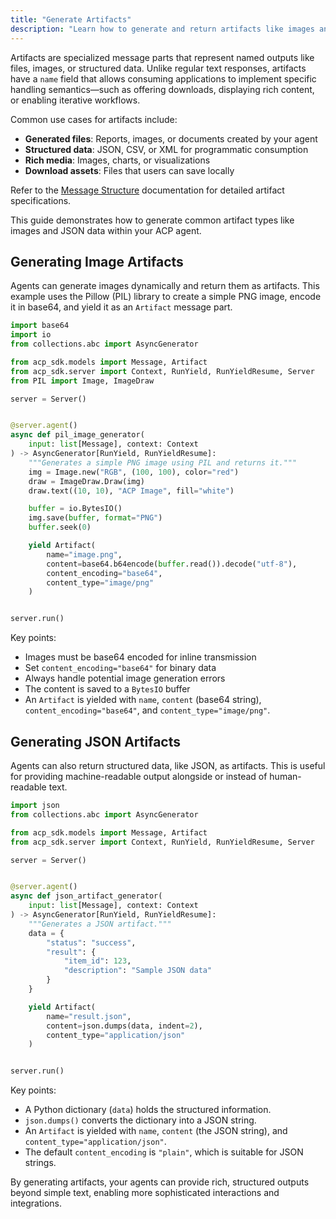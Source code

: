 ```yaml
---
title: "Generate Artifacts"
description: "Learn how to generate and return artifacts like images and structured data."
---
```


Artifacts are specialized message parts that represent named outputs like files, images, or structured data. Unlike regular text responses, artifacts have a `name` field that allows consuming applications to implement specific handling semantics—such as offering downloads, displaying rich content, or enabling iterative workflows.

Common use cases for artifacts include:

- **Generated files**: Reports, images, or documents created by your agent
- **Structured data**: JSON, CSV, or XML for programmatic consumption
- **Rich media**: Images, charts, or visualizations
- **Download assets**: Files that users can save locally

Refer to the [Message Structure](/core-concepts/message-structure#artifact) documentation for detailed artifact specifications.

This guide demonstrates how to generate common artifact types like images and JSON data within your ACP agent.

## Generating Image Artifacts

Agents can generate images dynamically and return them as artifacts. This example uses the Pillow (PIL) library to create a simple PNG image, encode it in base64, and yield it as an `Artifact` message part.

```python pil_image.py
import base64
import io
from collections.abc import AsyncGenerator

from acp_sdk.models import Message, Artifact
from acp_sdk.server import Context, RunYield, RunYieldResume, Server
from PIL import Image, ImageDraw

server = Server()


@server.agent()
async def pil_image_generator(
    input: list[Message], context: Context
) -> AsyncGenerator[RunYield, RunYieldResume]:
    """Generates a simple PNG image using PIL and returns it."""
    img = Image.new("RGB", (100, 100), color="red")
    draw = ImageDraw.Draw(img)
    draw.text((10, 10), "ACP Image", fill="white")

    buffer = io.BytesIO()
    img.save(buffer, format="PNG")
    buffer.seek(0)

    yield Artifact(
        name="image.png",
        content=base64.b64encode(buffer.read()).decode("utf-8"),
        content_encoding="base64",
        content_type="image/png"
    )


server.run()
```

Key points:
- Images must be base64 encoded for inline transmission
- Set `content_encoding="base64"` for binary data
- Always handle potential image generation errors
- The content is saved to a `BytesIO` buffer
- An `Artifact` is yielded with `name`, `content` (base64 string), `content_encoding="base64"`, and `content_type="image/png"`.

## Generating JSON Artifacts

Agents can also return structured data, like JSON, as artifacts. This is useful for providing machine-readable output alongside or instead of human-readable text.

```python json_artifact.py
import json
from collections.abc import AsyncGenerator

from acp_sdk.models import Message, Artifact
from acp_sdk.server import Context, RunYield, RunYieldResume, Server

server = Server()


@server.agent()
async def json_artifact_generator(
    input: list[Message], context: Context
) -> AsyncGenerator[RunYield, RunYieldResume]:
    """Generates a JSON artifact."""
    data = {
        "status": "success",
        "result": {
            "item_id": 123,
            "description": "Sample JSON data"
        }
    }

    yield Artifact(
        name="result.json",
        content=json.dumps(data, indent=2),
        content_type="application/json"
    )


server.run()
```

Key points:
- A Python dictionary (`data`) holds the structured information.
- `json.dumps()` converts the dictionary into a JSON string.
- An `Artifact` is yielded with `name`, `content` (the JSON string), and `content_type="application/json"`.
- The default `content_encoding` is `"plain"`, which is suitable for JSON strings.

By generating artifacts, your agents can provide rich, structured outputs beyond simple text, enabling more sophisticated interactions and integrations.
